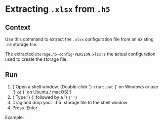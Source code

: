 
# Extracting `.xlsx` from `.h5`

<ContextWarning />

## Context

Use this command to extract the `.xlsx` configuration file from an existing
`.h5` storage file.

The extracted `storage.h5-config-VERSION.xlsx` is the actual configuration used
to create the storage file.

## Run

<Fragment>
  <ol>
    <li>
      {'Open a shell window. (Double-click '}
      <code>start.bat</code>
      {' on Windows or use '}
      <code>cd</code>
      {' on Ubuntu / macOS)'}
    </li>
    <li>
      {'Type '}
      <ConfigCommandInline />
      {' followed by a '}
      <code>{'<space>'}</code>
    </li>
    <li>Drag and drop your `.h5` storage file to the shell window</li>
    <li>Press `Enter`</li>
  </ol>
</Fragment>

<Fragment>
  Example:
  <ConfigCommandBlock />
</Fragment>
